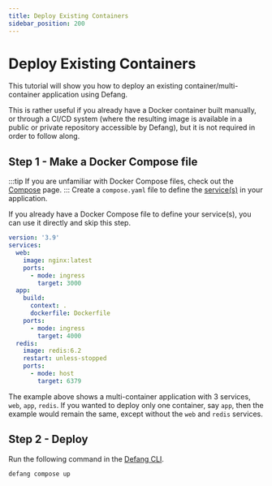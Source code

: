 ```yaml
---
title: Deploy Existing Containers
sidebar_position: 200
---
```


# Deploy Existing Containers

This tutorial will show you how to deploy an existing container/multi-container application using Defang. 

This is rather useful if you already have a Docker container built manually, or through a CI/CD system (where the resulting image is available in a public or private repository accessible by Defang), but it is not required in order to follow along. 

## Step 1 - Make a Docker Compose file
:::tip
If you are unfamiliar with Docker Compose files, check out the [Compose](/docs/concepts/compose) page.
:::
Create a `compose.yaml` file to define the [service(s)](/docs/concepts/services) in your application.

If you already have a Docker Compose file to define your service(s), you can use it directly and skip this step. 


```yaml
version: '3.9'
services:
  web:
    image: nginx:latest
    ports:
      - mode: ingress
        target: 3000		
  app:
    build:
      context: .
      dockerfile: Dockerfile
    ports:
      - mode: ingress
        target: 4000	
  redis:
    image: redis:6.2
    restart: unless-stopped
    ports:
      - mode: host
        target: 6379
```

The example above shows a multi-container application with 3 services, `web`, `app`, `redis`.
If you wanted to deploy only one container, say `app`, then the example would remain the same, except without the `web` and `redis` services.

## Step 2 - Deploy
Run the following command in the [Defang CLI](/docs/getting-started#install-the-defang-cli).
```text
defang compose up
```
    


